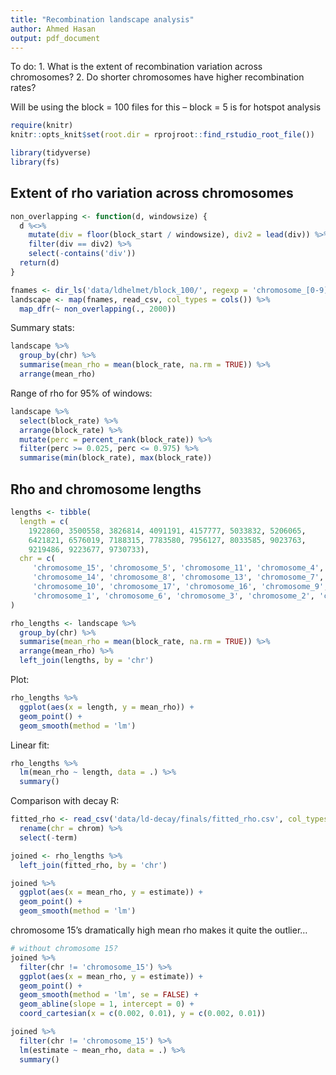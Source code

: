 ```yaml
---
title: "Recombination landscape analysis"
author: Ahmed Hasan
output: pdf_document
---
```


To do:
1. What is the extent of recombination variation across chromosomes?
2. Do shorter chromosomes have higher recombination rates?

Will be using the block = 100 files for this -- block = 5 is for hotspot analysis

```r
require(knitr)
knitr::opts_knit$set(root.dir = rprojroot::find_rstudio_root_file())
```


```r
library(tidyverse)
library(fs)
```

## Extent of rho variation across chromosomes

```r
non_overlapping <- function(d, windowsize) {
  d %<>%
    mutate(div = floor(block_start / windowsize), div2 = lead(div)) %>%
    filter(div == div2) %>%
    select(-contains('div'))
  return(d)
}

fnames <- dir_ls('data/ldhelmet/block_100/', regexp = 'chromosome_[0-9]+_summarised\\.txt')
landscape <- map(fnames, read_csv, col_types = cols()) %>% 
  map_dfr(~ non_overlapping(., 2000))
```

Summary stats:

```r
landscape %>% 
  group_by(chr) %>% 
  summarise(mean_rho = mean(block_rate, na.rm = TRUE)) %>% 
  arrange(mean_rho)
```

Range of rho for 95% of windows:

```r
landscape %>% 
  select(block_rate) %>% 
  arrange(block_rate) %>% 
  mutate(perc = percent_rank(block_rate)) %>% 
  filter(perc >= 0.025, perc <= 0.975) %>% 
  summarise(min(block_rate), max(block_rate))
```


## Rho and chromosome lengths

```r
lengths <- tibble(
  length = c(
    1922860, 3500558, 3826814, 4091191, 4157777, 5033832, 5206065, 
    6421821, 6576019, 7188315, 7783580, 7956127, 8033585, 9023763, 
    9219486, 9223677, 9730733),
  chr = c(
     'chromosome_15', 'chromosome_5', 'chromosome_11', 'chromosome_4', 
     'chromosome_14', 'chromosome_8', 'chromosome_13', 'chromosome_7', 
     'chromosome_10', 'chromosome_17', 'chromosome_16', 'chromosome_9', 
     'chromosome_1', 'chromosome_6', 'chromosome_3', 'chromosome_2', 'chromosome_12')
)

rho_lengths <- landscape %>% 
  group_by(chr) %>% 
  summarise(mean_rho = mean(block_rate, na.rm = TRUE)) %>% 
  arrange(mean_rho) %>% 
  left_join(lengths, by = 'chr')
```

Plot:

```r
rho_lengths %>% 
  ggplot(aes(x = length, y = mean_rho)) +
  geom_point() +
  geom_smooth(method = 'lm')
```

Linear fit:

```r
rho_lengths %>% 
  lm(mean_rho ~ length, data = .) %>% 
  summary()
```

Comparison with decay R:

```r
fitted_rho <- read_csv('data/ld-decay/finals/fitted_rho.csv', col_types = cols()) %>% 
  rename(chr = chrom) %>% 
  select(-term)

joined <- rho_lengths %>% 
  left_join(fitted_rho, by = 'chr')

joined %>% 
  ggplot(aes(x = mean_rho, y = estimate)) +
  geom_point() +
  geom_smooth(method = 'lm')
```

chromosome 15's dramatically high mean rho makes it quite the outlier...


```r
# without chromosome 15?
joined %>% 
  filter(chr != 'chromosome_15') %>% 
  ggplot(aes(x = mean_rho, y = estimate)) +
  geom_point() +
  geom_smooth(method = 'lm', se = FALSE) +
  geom_abline(slope = 1, intercept = 0) +
  coord_cartesian(x = c(0.002, 0.01), y = c(0.002, 0.01))

```

```r
joined %>% 
  filter(chr != 'chromosome_15') %>% 
  lm(estimate ~ mean_rho, data = .) %>% 
  summary()
```


